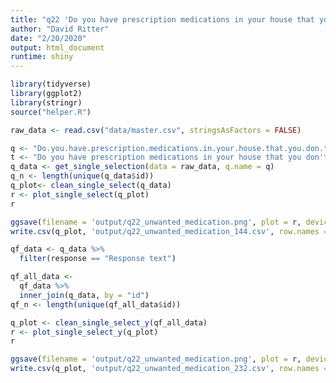 ```yaml
---
title: "q22 'Do you have prescription medications in your house that you don't want to use and currently need to get rid of?'"
author: "David Ritter"
date: "2/20/2020"
output: html_document
runtime: shiny
---
```


```r
library(tidyverse)
library(ggplot2)
library(stringr)
source("helper.R")
```

```r
raw_data <- read.csv("data/master.csv", stringsAsFactors = FALSE)
```

```r
q <- "Do.you.have.prescription.medications.in.your.house.that.you.don.t.want.to.use.and.currently.need.to.get.rid.of."
t <- "Do you have prescription medications in your house that you don't want to use and currently need to get rid of?"
q_data <- get_single_selection(data = raw_data, q.name = q)
q_n <- length(unique(q_data$id))
q_plot<- clean_single_select(q_data)
r <- plot_single_select(q_plot)
r
```

```r
ggsave(filename = 'output/q22_unwanted_medication.png', plot = r, device = 'png')
write.csv(q_plot, 'output/q22_unwanted_medication_144.csv', row.names = FALSE)
```

```r
qf_data <- q_data %>%
  filter(response == "Response text")
```

```r
qf_all_data <- 
  qf_data %>%
  inner_join(q_data, by = "id")
qf_n <- length(unique(qf_all_data$id))
```

```r
q_plot <- clean_single_select_y(qf_all_data)
r <- plot_single_select_y(q_plot)
r
```

```r
ggsave(filename = 'output/q22_unwanted_medication.png', plot = r, device = 'png')
write.csv(q_plot, 'output/q22_unwanted_medication_232.csv', row.names = FALSE)
```

